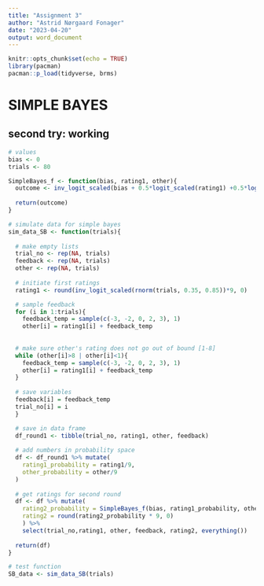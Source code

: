 ```yaml
---
title: "Assignment 3"
author: "Astrid Nørgaard Fonager"
date: "2023-04-20"
output: word_document
---
```


```r
knitr::opts_chunk$set(echo = TRUE)
library(pacman)
pacman::p_load(tidyverse, brms)

```

# SIMPLE BAYES

## second try: working

```r
# values
bias <- 0
trials <- 80
```


```r
SimpleBayes_f <- function(bias, rating1, other){
  outcome <- inv_logit_scaled(bias + 0.5*logit_scaled(rating1) +0.5*logit_scaled(other))
  
  return(outcome)
}
```


```r

# simulate data for simple bayes
sim_data_SB <- function(trials){
  
  # make empty lists
  trial_no <- rep(NA, trials)
  feedback <- rep(NA, trials)
  other <- rep(NA, trials)
  
  # initiate first ratings
  rating1 <- round(inv_logit_scaled(rnorm(trials, 0.35, 0.85))*9, 0)

  # sample feedback
  for (i in 1:trials){
    feedback_temp = sample(c(-3, -2, 0, 2, 3), 1)
    other[i] = rating1[i] + feedback_temp
  
  
  # make sure other's rating does not go out of bound [1-8]
  while (other[i]>8 | other[i]<1){
    feedback_temp = sample(c(-3, -2, 0, 2, 3), 1)
    other[i] = rating1[i] + feedback_temp
  }
  
  # save variables
  feedback[i] = feedback_temp
  trial_no[i] = i
  }

  # save in data frame 
  df_round1 <- tibble(trial_no, rating1, other, feedback)
  
  # add numbers in probability space
  df <- df_round1 %>% mutate(
    rating1_probability = rating1/9,
    other_probability = other/9
  )
  
  # get ratings for second round
  df <- df %>% mutate(
    rating2_probability = SimpleBayes_f(bias, rating1_probability, other_probability), 
    rating2 = round(rating2_probability * 9, 0)
    ) %>% 
    select(trial_no,rating1, other, feedback, rating2, everything())
  
  return(df)
}

# test function
SB_data <- sim_data_SB(trials)


```